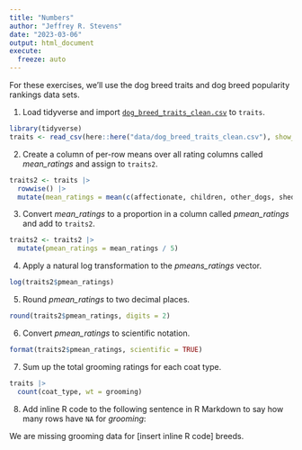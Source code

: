 ```yaml
---
title: "Numbers"
author: "Jeffrey R. Stevens"
date: "2023-03-06"
output: html_document
execute:
  freeze: auto
---
```


For these exercises, we'll use the dog breed traits and dog breed popularity rankings data sets. 

1. Load tidyverse and import [`dog_breed_traits_clean.csv`](https://jeffreyrstevens.quarto.pub/dpavir/data/dog_breed_traits_clean.csv) to `traits`.

```r
library(tidyverse)
traits <- read_csv(here::here("data/dog_breed_traits_clean.csv"), show_col_types = FALSE)
```


2. Create a column of per-row means over all rating columns called _mean_ratings_ and assign to `traits2`.

```r
traits2 <- traits |> 
  rowwise() |> 
  mutate(mean_ratings = mean(c(affectionate, children, other_dogs, shedding, grooming, na.rm = TRUE)))
```

3. Convert _mean_ratings_ to a proportion in a column called _pmean_ratings_ and add to `traits2`.

```r
traits2 <- traits2 |> 
  mutate(pmean_ratings = mean_ratings / 5)
```

4. Apply a natural log transformation to the _pmeans_ratings_ vector.

```r
log(traits2$pmean_ratings)
```

5. Round _pmean_ratings_ to two decimal places.

```r
round(traits2$pmean_ratings, digits = 2)
```

6. Convert _pmean_ratings_ to scientific notation.

```r
format(traits2$pmean_ratings, scientific = TRUE)
```

7. Sum up the total grooming ratings for each coat type.

```r
traits |> 
  count(coat_type, wt = grooming)
```


8. Add inline R code to the following sentence in R Markdown to say how many rows have `NA` for _grooming_:

We are missing grooming data for [insert inline R code] breeds.
